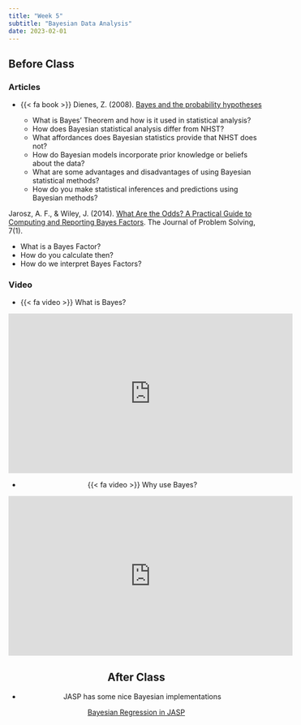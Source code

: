 ```yaml
---
title: "Week 5"
subtitle: "Bayesian Data Analysis"
date: 2023-02-01
---
```

## Before Class

### Articles

- {{< fa book >}} Dienes, Z. (2008). [Bayes and the probability hypotheses](/readings/bayes.pdf)

  - What is Bayes' Theorem and how is it used in statistical analysis?
  - How does Bayesian statistical analysis differ from NHST?
  - What affordances does Bayesian statistics provide that NHST does not?
  - How do Bayesian models incorporate prior knowledge or beliefs about the data?
  - What are some advantages and disadvantages of using Bayesian statistical methods?
  - How do you make statistical inferences and predictions using Bayesian methods?
  
Jarosz, A. F., & Wiley, J. (2014). [What Are the Odds? A Practical Guide to Computing and Reporting Bayes Factors](https://docs.lib.purdue.edu/jps/vol7/iss1/2/). The Journal of Problem Solving, 7(1). 

  - What is a Bayes Factor?
  - How do you calculate then?
  - How do we interpret Bayes Factors? 

### Video

- {{< fa video >}} What is Bayes?

<center>
<iframe width="560" height="315" src="https://www.youtube.com/embed/3OJEae7Qb_o" title="YouTube video player" frameborder="0" allow="accelerometer; autoplay; clipboard-write; encrypted-media; gyroscope; picture-in-picture; web-share" allowfullscreen></iframe>
<center>

- {{< fa video >}} Why use Bayes?

<center>
<iframe width="560" height="315" src="https://www.youtube.com/embed/mAUwjSo5TJE" title="YouTube video player" frameborder="0" allow="accelerometer; autoplay; clipboard-write; encrypted-media; gyroscope; picture-in-picture; web-share" allowfullscreen></iframe>
<center>

## After Class

- JASP has some nice Bayesian implementations

[Bayesian Regression in JASP ](https://www.youtube.com/watch?v=QRJ05uZs58w)
